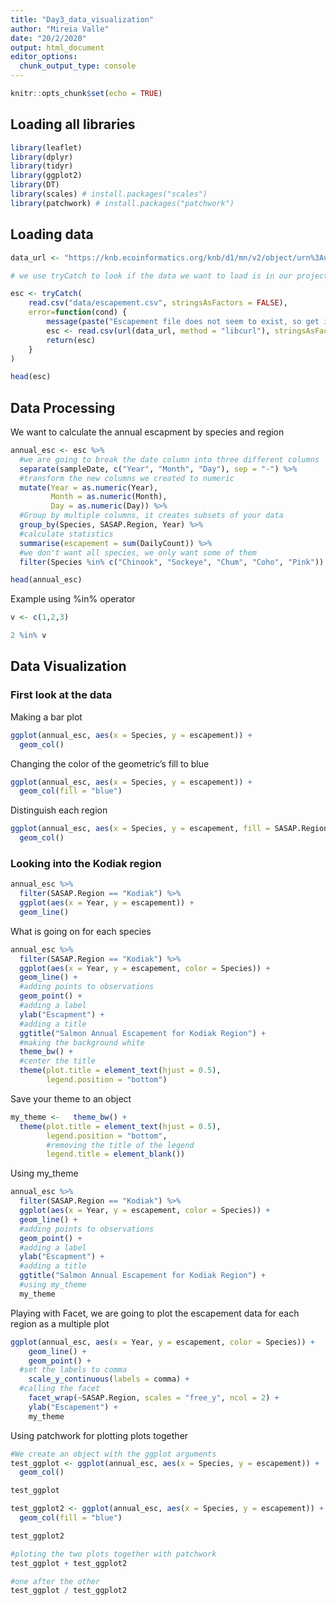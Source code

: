 ```yaml
---
title: "Day3_data_visualization"
author: "Mireia Valle"
date: "20/2/2020"
output: html_document
editor_options: 
  chunk_output_type: console
---
```


```r
knitr::opts_chunk$set(echo = TRUE)
```

## Loading all libraries
```r
library(leaflet)
library(dplyr)
library(tidyr)
library(ggplot2)
library(DT)
library(scales) # install.packages("scales")
library(patchwork) # install.packages("patchwork")
```

## Loading data

```r
data_url <- "https://knb.ecoinformatics.org/knb/d1/mn/v2/object/urn%3Auuid%3Af119a05b-bbe7-4aea-93c6-85434dcb1c5e"

# we use tryCatch to look if the data we want to load is in our project project, in case it isn't, then we will get an error message and it will download it from the url we gave above

esc <- tryCatch(
    read.csv("data/escapement.csv", stringsAsFactors = FALSE),
    error=function(cond) {
        message(paste("Escapement file does not seem to exist, so get it from the KNB."))
        esc <- read.csv(url(data_url, method = "libcurl"), stringsAsFactors = FALSE)
        return(esc)
    }
)

head(esc)

```

## Data Processing

We want to calculate the annual escapment by species and region

```r
annual_esc <- esc %>% 
  #we are going to break the date column into three different columns
  separate(sampleDate, c("Year", "Month", "Day"), sep = "-") %>% 
  #transform the new columns we created to numeric 
  mutate(Year = as.numeric(Year),
         Month = as.numeric(Month),
         Day = as.numeric(Day)) %>%
  #Group by multiple columns, it creates subsets of your data
  group_by(Species, SASAP.Region, Year) %>% 
  #calculate statistics
  summarise(escapement = sum(DailyCount)) %>% 
  #we don't want all species, we only want some of them
  filter(Species %in% c("Chinook", "Sockeye", "Chum", "Coho", "Pink"))

head(annual_esc)
```

Example using %in% operator
```r
v <- c(1,2,3)

2 %in% v
```

## Data Visualization

### First look at the data

Making a bar plot

```r
ggplot(annual_esc, aes(x = Species, y = escapement)) +
  geom_col()
```

Changing the color of the geometric's fill to blue

```r
ggplot(annual_esc, aes(x = Species, y = escapement)) +
  geom_col(fill = "blue")
```

Distinguish each region

```r
ggplot(annual_esc, aes(x = Species, y = escapement, fill = SASAP.Region)) +
  geom_col()
```

### Looking into the Kodiak region

```r
annual_esc %>% 
  filter(SASAP.Region == "Kodiak") %>% 
  ggplot(aes(x = Year, y = escapement)) +
  geom_line()
```

What is going on for each species

```r
annual_esc %>% 
  filter(SASAP.Region == "Kodiak") %>% 
  ggplot(aes(x = Year, y = escapement, color = Species)) +
  geom_line() +
  #adding points to observations
  geom_point() +
  #adding a label
  ylab("Escapment") +
  #adding a title
  ggtitle("Salmon Annual Escapement for Kodiak Region") +
  #making the background white
  theme_bw() +
  #center the title
  theme(plot.title = element_text(hjust = 0.5),
        legend.position = "bottom")

```

Save your theme to an object

```r
my_theme <-   theme_bw() +
  theme(plot.title = element_text(hjust = 0.5),
        legend.position = "bottom",
        #removing the title of the legend
        legend.title = element_blank())
```

Using my_theme

```r
annual_esc %>% 
  filter(SASAP.Region == "Kodiak") %>% 
  ggplot(aes(x = Year, y = escapement, color = Species)) +
  geom_line() +
  #adding points to observations
  geom_point() +
  #adding a label
  ylab("Escapment") +
  #adding a title
  ggtitle("Salmon Annual Escapement for Kodiak Region") +
  #using my_theme
  my_theme
```

Playing with Facet, we are going to plot the escapement data for each region as a multiple plot

```r
ggplot(annual_esc, aes(x = Year, y = escapement, color = Species)) + 
    geom_line() +
    geom_point() +
  #set the labels to comma
    scale_y_continuous(labels = comma) +
  #calling the facet
    facet_wrap(~SASAP.Region, scales = "free_y", ncol = 2) +
    ylab("Escapement") +
    my_theme
```

Using patchwork for plotting plots together

```r
#We create an object with the ggplot arguments
test_ggplot <- ggplot(annual_esc, aes(x = Species, y = escapement)) +
  geom_col()

test_ggplot

test_ggplot2 <- ggplot(annual_esc, aes(x = Species, y = escapement)) +
  geom_col(fill = "blue")

test_ggplot2

#ploting the two plots together with patchwork
test_ggplot + test_ggplot2

#one after the other
test_ggplot / test_ggplot2

```

